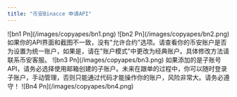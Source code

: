 ```yaml
---
title: "币安Binacce 申请API"
---
```


<Steps>
  <Step title="登录交易所，进入API频道">
    ![bn1 Pn](/images/copyapes/bn1.png)
  </Step>
  <Step title="点击创建API">
    ![bn2 Pn](/images/copyapes/bn2.png)
  </Step>
  <Step title="填写API配置信息">
    <Note>
      如果你的API界面和截图不一致，没有"允许合约"选项。请查看你的币安账户是否为设置为统一账户，如果是，请在"账户模式"中更改为经典账户。具体修改方法请联系币安客服。
    </Note>
    ![bn3 Pn](/images/copyapes/bn3.png)
  </Step>
  <Step title="将API信息保存到跟单猿后台进行提交">
    <Danger>
      如果添加的是子账号API，请务必选择使用邮箱创建的子账户。未来在跟单的过程中，你可以随时登录子账户，手动管理，否则只能通过代码才能操作你的账户，风险非常大。请务必遵守！
    </Danger>
    ![Bn4 Pn](/images/copyapes/bn4.png)
  </Step>
</Steps>